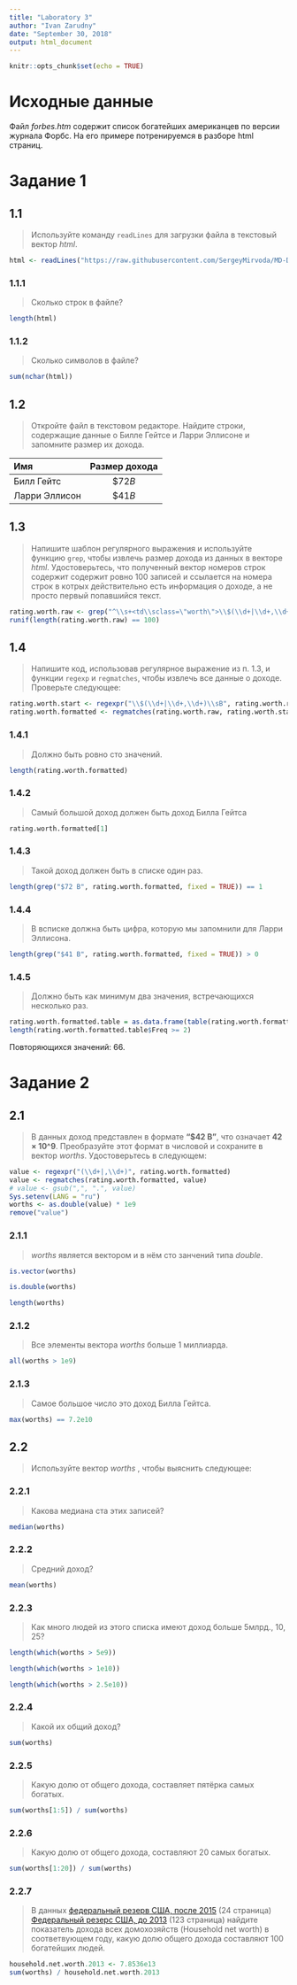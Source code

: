```yaml
---
title: "Laboratory 3"
author: "Ivan Zarudny"
date: "September 30, 2018"
output: html_document
---
```


```r
knitr::opts_chunk$set(echo = TRUE)
```

# Исходные данные
Файл _forbes.htm_ содержит список богатейших американцев по версии журнала Форбс.
На его примере потренируемся в разборе html страниц.

# Задание 1
## 1.1
>Используйте команду ``readLines`` для загрузки файла в текстовый вектор _html_.

```r
html <- readLines("https://raw.githubusercontent.com/SergeyMirvoda/MD-DA-2018/master/data/forbes.htm")
```

### 1.1.1
>Сколько строк в файле?

```r
length(html)
```

### 1.1.2
>Сколько символов в файле?

```r
sum(nchar(html))
```

## 1.2
>Откройте файл в текстовом редакторе. Найдите строки, содержащие данные о Билле Гейтсе и Ларри Эллисоне и запомните размер их дохода.

Имя|Размер дохода
:--|:-:
Билл Гейтс|$\$72 B$
Ларри Эллисон|$\$41 B$

## 1.3
>Напишите шаблон регулярного выражения и используйте функцию ``grep``, чтобы извлечь размер дохода из данных в векторе _html_. Удостоверьтесь, что полученный вектор номеров строк содержит содержит ровно 100 записей и ссылается на номера строк в котрых действительно есть информация о доходе, а не просто первый попавшийся текст.

```r
rating.worth.raw <- grep("^\\s+<td\\sclass=\"worth\">\\$(\\d+|\\d+,\\d+)\\sB</td>$", html, value = TRUE)
runif(length(rating.worth.raw) == 100)
```

## 1.4
>Напишите код, использовав регулярное выражение из п. 1.3, и функции ``regexp`` и ``regmatches``, чтобы извлечь все данные о доходе. Проверьте следующее:

```r
rating.worth.start <- regexpr("\\$(\\d+|\\d+,\\d+)\\sB", rating.worth.raw)
rating.worth.formatted <- regmatches(rating.worth.raw, rating.worth.start)
```

### 1.4.1
>Должно быть ровно сто значений.

```r
length(rating.worth.formatted)
```

### 1.4.2
>Самый большой доход должен быть доход Билла Гейтса

```r
rating.worth.formatted[1]
```

### 1.4.3
>Такой доход должен быть в списке один раз.

```r
length(grep("$72 B", rating.worth.formatted, fixed = TRUE)) == 1
```

### 1.4.4
>В всписке должна быть цифра, которую мы запомнили для Ларри Эллисона.

```r
length(grep("$41 B", rating.worth.formatted, fixed = TRUE)) > 0
```

### 1.4.5
>Должно быть как минимум два значения, встречающихся несколько раз.

```r
rating.worth.formatted.table = as.data.frame(table(rating.worth.formatted))
length(rating.worth.formatted.table$Freq >= 2)
```

Повторяющихся значений: $66$.

# Задание 2
## 2.1
>В данных доход представлен в формате **"$42 B"**, что означает **42 × 10^9**. Преобразуйте этот формат в числовой и сохраните в вектор _worths_. Удостоверьтесь в следующем:

```r
value <- regexpr("(\\d+|,\\d+)", rating.worth.formatted)
value <- regmatches(rating.worth.formatted, value)
# value <- gsub(",", ".", value)
Sys.setenv(LANG = "ru")
worths <- as.double(value) * 1e9
remove("value")
```

### 2.1.1
>_worths_ является вектором и в нём сто занчений типа _double_.

```r
is.vector(worths)
```

```r
is.double(worths)
```

```r
length(worths)
```

### 2.1.2
>Все элементы вектора _worths_ больше 1 миллиарда.

```r
all(worths > 1e9)
```

### 2.1.3
>Самое большое число это доход Билла Гейтса.

```r
max(worths) == 7.2e10
```

## 2.2
>Используйте вектор _worths_ , чтобы выяснить следующее:

### 2.2.1
>Какова медиана ста этих записей?

```r
median(worths)
```

### 2.2.2
>Средний доход?

```r
mean(worths)
```

### 2.2.3
>Как много людей из этого списка имеют доход больше 5млрд., 10, 25? 

```r
length(which(worths > 5e9))
```

```r
length(which(worths > 1e10))
```

```r
length(which(worths > 2.5e10))
```

### 2.2.4
>Какой их общий доход?

```r
sum(worths)
```

### 2.2.5
>Какую долю от общего дохода, составляет пятёрка самых богатых.

```r
sum(worths[1:5]) / sum(worths)
```

### 2.2.6
>Какую долю от общего дохода, составляют 20 самых богатых.

```r
sum(worths[1:20]) / sum(worths)
```

### 2.2.7
>В данных [федеральный резерв США, после 2015](https://www.federalreserve.gov/releases/z1/20180920/z1.pdf) (24 страница) [Федеральный резерс США, до 2013](https://www.zerohedge.com/sites/default/files/images/user5/imageroot/2013/09/Flow%20of%20Funds%20Z1%20Q1%202013.pdf) (123 страница) найдите показатель дохода всех домохозяйств (Household net worth) в соответвующем году, какую долю общего дохода составляют 100 богатейших людей. 

```r
household.net.worth.2013 <- 7.8536e13
sum(worths) / household.net.worth.2013
```
